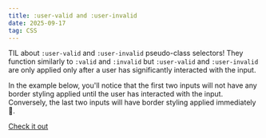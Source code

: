 ```yaml
---
title: :user-valid and :user-invalid
date: 2025-09-17
tag: CSS
---
```



TIL about `:user-valid` and `:user-invalid` pseudo-class selectors! They function
similarly to `:valid` and `:invalid` but `:user-valid` and `:user-invalid` are only
applied only after a user has significantly interacted with the input.

In the example below, you'll notice that the first two inputs will not have
any border styling applied until the user has interacted with the input. Conversely,
the last two inputs will have border styling applied immediately 🫢.

<ValidationDemo />

[Check it out](https://web.dev/articles/user-valid-and-user-invalid-pseudo-classes)
